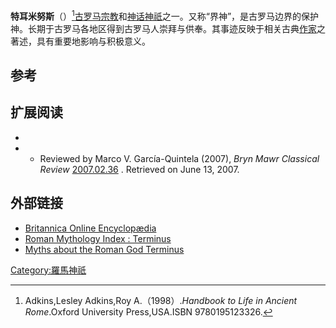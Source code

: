 {{Infobox deity|type=roman
| image = Design for a Stained Glass Window with Terminus, by Hans Holbein the Younger.jpg
| caption =特耳米努斯的相关文物
| name = 特耳米努斯
}}
'''特耳米努斯'''（{{lang-la|Terminus}}）<ref>Adkins,Lesley Adkins,Roy A.（1998）.''Handbook to Life in Ancient Rome''.Oxford University Press,USA.ISBN 9780195123326.</ref>[[古罗马|古罗马]][[宗教|宗教]]和[[神话|神话]][[神祇|神祇]]之一。又称“界神”，是古罗马边界的保护神。长期于古罗马各地区得到古罗马人崇拜与供奉。其事迹反映于相关古典[[作家|作家]]之著述，具有重要地影响与积极意义。

== 参考 ==
{{reflist}}

==扩展阅读==
*{{cite book |last=Piccaluga |first=Giulia |title=''Terminus: I segni di confine nella religione romana'' |year=1974 |publisher=Edizioni dell'Ateneo |location=Rome |language=it |oclc=1989261 }}
*{{cite book |last=Woodard|first=Roger D. |title=''Indo-European Sacred Space. Vedic and Roman Cult'' |year=2006 |publisher=University of Illinois Press |location=Urbana-Chicago |isbn=0-252-02988-7 }}
**Reviewed by Marco V. García-Quintela (2007), ''Bryn Mawr Classical Review'' [http://ccat.sas.upenn.edu/bmcr/2007/2007-02-36.html 2007.02.36] {{Wayback|url=http://ccat.sas.upenn.edu/bmcr/2007/2007-02-36.html |date=20070403063359 }}. Retrieved on June 13, 2007.

==外部链接==
{{Commons category|特耳米努斯}}
{{EB1911 poster|特耳米努斯}}
*[http://www.britannica.com/EBchecked/topic/588026/Terminus Britannica Online Encyclopædia] {{Wayback|url=http://www.britannica.com/EBchecked/topic/588026/Terminus |date=20141107020237 }}
*[http://www.mythindex.com/roman-mythology/T/Terminus.html Roman Mythology Index : Terminus] {{Wayback|url=http://www.mythindex.com/roman-mythology/T/Terminus.html |date=20160613180153 }}
*[http://www.roman-colosseum.info/roman-gods/myths-about-the-roman-god-terminus.htm Myths about the Roman God Terminus] {{Wayback|url=http://www.roman-colosseum.info/roman-gods/myths-about-the-roman-god-terminus.htm |date=20121014012453 }}
 
{{Authority control}}

[[Category:羅馬神祇|Category:羅馬神祇]]


{{古罗马小作品}}